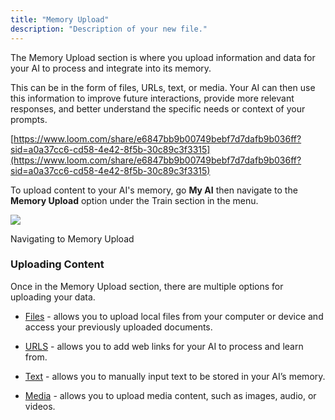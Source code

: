 ```yaml
---
title: "Memory Upload"
description: "Description of your new file."
---
```


The Memory Upload section is where you upload information and data for your AI to process and integrate into its memory.

This can be in the form of files, URLs, text, or media. Your AI can then use this information to improve future interactions, provide more relevant responses, and better understand the specific needs or context of your prompts.

[https://www.loom.com/share/e6847bb9b00749bebf7d7dafb9b036ff?sid=a0a37cc6-cd58-4e42-8f5b-30c89c3f3315](https://www.loom.com/share/e6847bb9b00749bebf7d7dafb9b036ff?sid=a0a37cc6-cd58-4e42-8f5b-30c89c3f3315)

To upload content to your AI's memory, go **My AI** then navigate to the **Memory Upload** option under the Train section in the menu.&#x20;

![](image.png)

Navigating to Memory Upload

### Uploading Content[](https://app.gitbook.com/o/nbVBaUyixnBYw8JgeVIt/s/dbMN7r709l6jIY1z4OHN/training-your-ai/memory-upload#uploading-content)

Once in the Memory Upload section, there are multiple options for uploading your data.

* [Files](https://app.gitbook.com/o/nbVBaUyixnBYw8JgeVIt/s/dbMN7r709l6jIY1z4OHN/training-your-ai/memory-upload/files) - allows you to upload local files from your computer or device and access your previously uploaded documents.

* ​[URLS](https://app.gitbook.com/o/nbVBaUyixnBYw8JgeVIt/s/dbMN7r709l6jIY1z4OHN/training-your-ai/memory-upload/urls) - allows you to add web links for your AI to process and learn from.

* ​[Text](https://app.gitbook.com/o/nbVBaUyixnBYw8JgeVIt/s/dbMN7r709l6jIY1z4OHN/training-your-ai/memory-upload/text) - allows you to manually input text to be stored in your AI’s memory.

* [Media](https://app.gitbook.com/o/nbVBaUyixnBYw8JgeVIt/s/dbMN7r709l6jIY1z4OHN/training-your-ai/memory-upload/media) - allows you to upload media content, such as images, audio, or videos.
